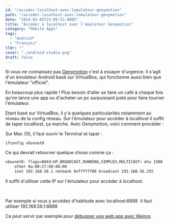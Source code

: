 ```yaml
---
id: "/acceder-localhost-avec-lemulateur-genymotion"
path: "/acceder-localhost-avec-lemulateur-genymotion"
date: "2014-03-05T21:09:53.000Z"
title: "Accéder à localhost avec l'émulateur Genymotion"
category: "Mobile Apps"
tags: 
  - "Android"
  - "Français"
tldr: ""
cover: "./android-studio.png"
draft: false
---
```


Si vous ne connaissez pas [Genymotion](http://www.genymotion.com/) c'est à essayer d'urgence. Il s'agit d'un émulateur Android basé sur VirtualBox, qui fonctionne aussi bien que l'émulateur "officiel".

En beaucoup plus rapide ! Plus besoin d'aller se faire un café à chaque fois qu'on lance une app ou d'acheter un pc surpuissant juste pour faire tourner l'émulateur.

Etant basé sur VirtualBox, il y'a quelques particularités notamment au niveau de la config réseau. Sur l'émulateur pour accéder à localhost il suffit de taper localhost, ça marche. Avec Genymotion, voici comment procéder :

Sur Mac OS, il faut ouvrir le Terminal et taper :

`ifconfig vboxnet0`

Ce qui devrait retourner quelque chose comme ça :


```bash
vboxnet0: flags=8843<UP,BROADCAST,RUNNING,SIMPLEX,MULTICAST> mtu 1500
	ether 0a:00:27:00:00:00 
	inet 192.168.56.1 netmask 0xffffff00 broadcast 192.168.56.255
```
Il suffit d'utiliser cette IP sur l'émulateur pour accéder à localhost.

 

Par exemple si vous y accédez d'habitude avec localhost:8888  il faut utiliser 192.168.56.1:8888

Ca peut servir par exemple pour [débugger une web app avec Weinre](/debugger-facilement-des-applications-sites-mobiles/ "Debugger facilement des applications & sites mobiles").
